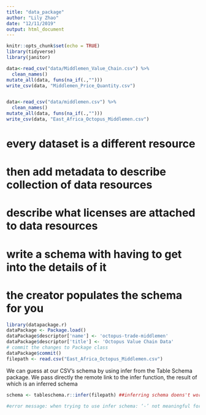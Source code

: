 ```yaml
---
title: "data_package"
author: "Lily Zhao"
date: "12/11/2019"
output: html_document
---
```




```r
knitr::opts_chunk$set(echo = TRUE)
library(tidyverse)
library(janitor)
```


```r
data<-read_csv("data/Middlemen_Value_Chain.csv") %>% 
  clean_names() 
mutate_all(data, funs(na_if(.,"")))
write_csv(data, "Middlemen_Price_Quantity.csv")


data<-read_csv("data/middlemen.csv") %>% 
  clean_names() 
mutate_all(data, funs(na_if(.,"")))
write_csv(data, "East_Africa_Octopus_Middlemen.csv")

```

# every dataset is a different resource
# then add metadata to describe collection of data resources
# describe what licenses are attached to data resources
# write a schema with having to get into the details of it
# the creator populates the schema for you

```r
library(datapackage.r)
dataPackage <- Package.load()
dataPackage$descriptor['name'] <- 'octopus-trade-middlemen'
dataPackage$descriptor['title'] <- 'Octopus Value Chain Data'
# commit the changes to Package class
dataPackage$commit()
filepath <- read.csv("East_Africa_Octopus_Middlemen.csv")

```


We can guess at our CSV’s schema by using infer from the Table Schema package. We pass directly the remote link to the infer function, the result of which is an inferred schema
```r
schema <- tableschema.r::infer(filepath) ##inferring schema doens't work in R but does on the gui and in python. 

#error message: when trying to use infer schema: ‘-’ not meaningful for factorsthe condition has length > 1 and only the first element will be usedError in if (!headersRow) break : missing value where TRUE/FALSE needed



```

